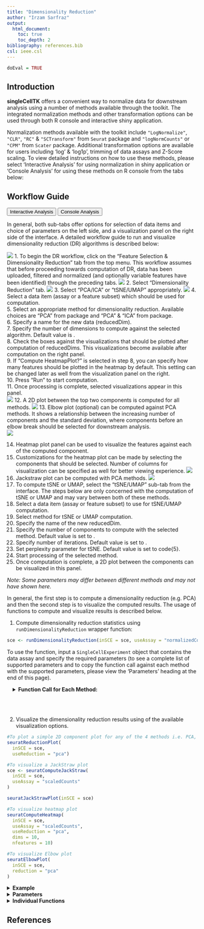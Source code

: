 ```yaml
---
title: "Dimensionality Reduction"
author: "Irzam Sarfraz"
output:
  html_document:
    toc: true
    toc_depth: 2
bibliography: references.bib
csl: ieee.csl
---
```

```r
doEval = TRUE
```
## Introduction
**singleCellTK** offers a convenient way to normalize data for downstream analysis using a number of methods available through the toolkit. The integrated normalization methods and other transformation options can be used through both R console and interactive shiny application. 

Normalization methods available with the toolkit include `"LogNormalize"`, `"CLR"`, `"RC"` & `"SCTransform"` from `Seurat` package and `"logNormCounts"` or `"CPM"` from `Scater` package. Additional transformation options are available for users including 'log' & 'log1p', trimming of data assays and Z-Score scaling. To view detailed instructions on how to use these methods, please select 'Interactive Analysis' for using normalization in shiny application or 'Console Analysis' for using these methods on R console from the tabs below:

````{=html}
<head>
<meta name="viewport" content="width=device-width, initial-scale=1">
</head>
<body>
````


## Workflow Guide

````{=html}
<div class="tab">
  <button class="tablinks" onclick="openTab(event, 'interactive')" id="ia-button">Interactive Analysis</button>
  <button class="tablinks" onclick="openTab(event, 'console')" id="console-button">Console Analysis</button>
</div>

<div id="interactive" class="tabcontent">
````

In general, both sub-tabs offer options for selection of data items and choice of parameters on the left side, and a visualization panel on the right side of the interface. A detailed workflow guide to run and visualize dimensionality reduction (DR) algorithms is described below:

![](ui_screenshots/dimensionality_reduction/dr_1.png)
1. To begin the DR workflow, click on the "Feature Selection & Dimensionality Reduction" tab from the top menu. This workflow assumes that before proceeding towards computation of DR, data has been uploaded, filtered and normalized (and optionally variable features have been identified) through the preceding tabs.
![](ui_screenshots/dimensionality_reduction/dr_2.png)
2. Select "Dimensionality Reduction" tab.
![](ui_screenshots/dimensionality_reduction/dr_3.png)
3. Select "PCA/ICA" or "tSNE/UMAP" appropriately. 
![](ui_screenshots/dimensionality_reduction/dr_4.png)
4. Select a data item (assay or a feature subset) which should be used for computation. <br>
5. Select an appropriate method for dimensionality reduction. Available choices are "PCA" from \code{scran} package and "PCA" & "ICA" from \code{seurat} package. <br>
6. Specify a name for the new data (reducedDim). <br>
7. Specify the number of dimensions to compute against the selected algorithm. Default value is \code{10}. <br>
8. Check the boxes against the visualizations that should be plotted after computation of reducedDims. This visualizations become available after computation on the right panel. <br>
9. If "Compute HeatmapPlot?" is selected in step 8, you can specify how many features should be plotted in the heatmap by default. This setting can be changed later as well from the visualization panel on the right. <br> 
10. Press "Run" to start computation. <br>
11. Once processing is complete, selected visualizations appear in this panel. <br>
![](ui_screenshots/dimensionality_reduction/dr_5.png)
12. A 2D plot between the top two components is computed for all methods.
![](ui_screenshots/dimensionality_reduction/dr_6.png)
13. Elbow plot (optional) can be computed against PCA methods. It shows a relationship between the increasing number of components and the standard deviation, where components before an elbow break should be selected for downstream analysis. <br>
![](ui_screenshots/dimensionality_reduction/dr_7.png)

14. Heatmap plot panel can be used to visualize the features against each of the computed component. <br>
15. Customizations for the heatmap plot can be made by selecting the components that should be selected. Number of columns for visualization can be specified as well for better viewing experience.
![](ui_screenshots/dimensionality_reduction/dr_8.png)
16. Jackstraw plot can be computed with PCA methods.
![](ui_screenshots/dimensionality_reduction/dr_9.png)
17. To compute tSNE or UMAP, select the "tSNE/UMAP" sub-tab from the interface. The steps below are only concerned with the computation of tSNE or UMAP and may vary between both of these methods. <br>
18. Select a data item (assay or feature subset) to use for tSNE/UMAP computation. <br>
19. Select method for tSNE or UMAP computation. <br>
20. Specify the name of the new reducedDim. <br>
21. Specify the number of components to compute with the selected method. Default value is set to \code{10}. <br>
22. Specify number of iterations. Default value is set to \code{1000}. <br>
23. Set perplexity parameter for tSNE. Default value is set to code{5}. <br>
24. Start processing of the selected method. <br>
25. Once computation is complete, a 2D plot between the components can be visualized in this panel.

*Note: Some parameters may differ between different methods and may not have shown here.*



````{=html}
</div>
<div id="console" class="tabcontent">
````

In general, the first step is to compute a dimensionality reduction (e.g. PCA) and then the second
step is to visualize the computed results. The usage of functions to compute and visualize 
results is described below.

1. Compute dimensionality reduction statistics using `runDimensionalityReduction` wrapper function:
```r
sce <- runDimensionalityReduction(inSCE = sce, useAssay = "normalizedCounts", reducedDimName = "redDimPCA", method = "seuratPCA", nComponents = 20)
```

To use the function, input a `SingleCellExperiment` object that contains the data assay and specify the required parameters (to see a complete list of supported parameters and to copy the function call against each method with the supported parameters, please view the 'Parameters' heading at the end of this page).

```{=html}
<div class = "offset">
<details>
````
    
  <summary>**Function Call for Each Method:**</summary> 

***scaterPCA***:
```r
sce <- runDimensionalityReduction(inSCE = sce, useAssay = "normalizedCounts", reducedDimName = "redDimPCA", method = "scaterPCA", nComponents = 10)
```

***seuratPCA***:
```r
sce <- runDimensionalityReduction(inSCE = sce, useAssay = "normalizedCounts", reducedDimName = "redDimPCA", method = "seuratPCA", nComponents = 10)
```

***seuratICA***:
```r
sce <- runDimensionalityReduction(inSCE = sce, useAssay = "normalizedCounts", reducedDimName = "redDimICA", `method` = "seuratICA", nComponents = 10)
```

***rTSNE***:
```r
sce <- runDimensionalityReduction(inSCE = sce, useAssay = "normalizedCounts", reducedDimName = "redDimTSNE", method = "rTSNE", perplexity = 30, nIterations = 1000)
```

***seuratTSNE***:
```r
sce <- runDimensionalityReduction(inSCE = sce, useAssay = "normalizedCounts", reducedDimName = "redDimTSNE", method = "seuratTSNE", nComponents = 10, useReduction = "pca", perplexity = 30)
```

***uwotUMAP***:
```r
sce <- runDimensionalityReduction(inSCE = sce, useAssay = "normalizedCounts", reducedDimName = "redDimUMAP", method = "uwotUMAP", nNeighbors = 30, nIterations = 200, minDist = 0.01, alpha = 1)
```

***seuratUMAP***:
```r
sce <- runDimensionalityReduction(inSCE = sce, useAssay = "normalizedCounts", reducedDimName = "redDimUMAP", method = "seuratUMAP", nComponents = 10, useReduction = "pca", minDist = 0.3, nNeighbors = 30, spread = 1)
```

````{=html}
</details>
</div>
````
<br><br>

2. Visualize the dimensionality reduction results using of the available visualization options.
```r
#To plot a simple 2D component plot for any of the 4 methods i.e. PCA, ICA, tSNE and UMAP
seuratReductionPlot(
  inSCE = sce,
  useReduction = "pca")

#To visualize a JackStraw plot
sce <- seuratComputeJackStraw(
  inSCE = sce,
  useAssay = "scaledCounts"
)

seuratJackStrawPlot(inSCE = sce)

#To visualize heatmap plot
seuratComputeHeatmap(
  inSCE = sce,
  useAssay = "scaledCounts",
  useReduction = "pca",
  dims = 10,
  nfeatures = 10)

#To visualize Elbow plot
seuratElbowPlot(
  inSCE = sce,
  reduction = "pca"
)

```

````{=html}
<details>
  <summary><b>Example</b></summary>
````  
  
```r
  # Load singleCellTK & pbmc3k example data
  library(singleCellTK)
  sce <- importExampleData(dataset = "pbmc3k")
  # Perform normalization
  sce <- runNormalization(inSCE = sce, normalizationMethod = "RC", useAssay = "counts", outAssayName = "RCLogScaledCounts", scale = TRUE, transformation = "log2", pseudocountsBeforeTransform = 1, trim = c(10, -10))
  # Run PCA
  sce <- runDimensionalityReduction(inSCE = sce, useAssay = "RCLogScaledCounts", reducedDimName = "pca", method = "seuratPCA", nComponents = 10)
  # Plot PCA & ElbowPlot
  seuratReductionPlot(inSCE = sce, useReduction = "pca")
  seuratElbowPlot(inSCE = sce, reduction = "pca")
```

````{=html}
</details> 
  <details>
  <summary><b>Parameters</b></summary>
````

The `runDimensionalityReduction` function takes in different parameters based on the specific method used for dimensionality reduction. See below for a complete description of parameters for each individual method in the `runDimensionalityReduction` function:

| Method | Parameters |
|---|---|
|scaterPCA|`inSCE` (input `SingleCellExperiment` object), `useAssay` (name of the assay to use), `reducedDimName` (name of the computed reducedDim), `method` = "scaterPCA", `nComponents` (number of components to compute, default is 10)|
|seuratPCA|`inSCE` (input `SingleCellExperiment` object), `useAssay` (name of the assay to use), `reducedDimName` (name of the computed reducedDim), `method` = "seuratPCA", `nComponents` (number of components to compute, default is 10)|
|seuratICA|`inSCE` (input `SingleCellExperiment` object), `useAssay` (name of the assay to use), `reducedDimName` (name of the computed reducedDim), `method` = "seuratICA", `nComponents` (number of components to compute, default is 10)|
|rTSNE|`inSCE` (input `SingleCellExperiment` object), `useAssay` (name of the assay to use), `reducedDimName` (name of the computed reducedDim), `method` = "rTSNE", `perplexity` (adjust the perplexity tuneable parameter for the underlying tSNE call, default is `30`), `nIterations` (maximum iterations, default is 1000)|
|seuratTSNE|`inSCE` (input `SingleCellExperiment` object), `useAssay` (name of the assay to use), `reducedDimName` (name of the computed reducedDim), `method` = "seuratTSNE", `nComponents`(number of components to use from pca/ica, default is 10), `useReduction` (either `pca` or `ica`) and `perplexity` (adjust the perplexity tuneable parameter for the underlying tSNE call, default is 30)|
|uwotUMAP|`inSCE` (input `SingleCellExperiment` object), `useAssay` (name of the assay to use), `reducedDimName` (name of the computed reducedDim), `method` = "uwotUMAP", `nNeighbors` (size of local neighborhood used for manifold approximation, default is 30), `nIterations` (number of iterations performed, default is 200), `minDist` (minimum distance between embedded points, default is 0.01) and `alpha` (initial value of learning rate, default is 1)|
|seuratUMAP|`inSCE` (input `SingleCellExperiment` object), `useAssay` (name of the assay to use), `reducedDimName` (name of the computed reducedDim), `method` = "seuratUMAP", `nComponents` (number of components to use from pca/ica, default is 10), `useReduction` (either `pca` or `ica`), `minDist` (minimum distance between embedded points, default is 0.3), `nNeighbors` (size of local neighborhood, default is 30) and `spread` (effective scale of embedded points, default is 1)|

````{=html}
</details>
<details>
  <summary><b>Individual Functions</b></summary>
````

  While the `runNormalization` wrapper function can be used to perform all
  available normalization and transformation options, separate functions are also
  available for all of the included normalization methods. The following functions
  can be used for specific normalization methods:
  
````{=html} 
 <style>
div.offset { background-color:inherit ; border-radius: 5px; margin-left: 15px;}
</style>
<div class = "offset">
<details>
````
    
  <summary>`LogNormalize`, `CLR` or `RC` from **Seurat** [@Butler2018][@Stuart2019] package:</summary> 

```r
  sce <- seuratNormalizeData(inSCE = sce, normalizationMethod = "CLR", useAssay = "counts", normAssayName = "CLRCounts", scaleFactor = 10000, verbose = TRUE)
```
The parameters to the above function include: <br><br>
`inSCE`: an input `SingleCellExperiment` object <br>
`normalizationMethod`: one of the options from "LogNormalize", "CLR" or "RC" <br>
`useAssay`: name of the assay to use for normalization <br>
`normAssayName`: name of the output normalized assay <br>
`scaleFactor`: a numeric value that represents the scaling factor <br>
`verbose`: a logical value indicating if progress should be printed <br><br>

````{=html}
</details>
 <details>
````
    
  <summary>`SCTransform` from **Seurat** [@Butler2018][@Stuart2019][@Hafemeister2019]  package:</summary> 

```r
  sce <- seuratSCTransform(inSCE = sce, useAssay = "counts", normAssayName = "SCTCounts", verbose = TRUE)
```

The parameters to the above function include: <br><br>
`inSCE`: an input `SingleCellExperiment` object <br>
`useAssay`: name of the assay to use for normalization <br>
`normAssayName`: name of the output normalized assay <br>
`verbose`: a logical value indicating if progress should be printed <br><br>

````{=html}
</details>
   <details>
````

  <summary>`logNormCounts` from **Scater** [@McCarthy2017] package:</summary> 

```r
  sce <- scaterlogNormCounts(inSCE = sce, useAssay = "counts", assayName = "logcounts")
```

The parameters to the above function include: <br><br>
`inSCE`: an input `SingleCellExperiment` object <br>
`useAssay`: name of the assay to use for normalization <br>
`assayName`: name of the output normalized assay <br><br>

````{=html}
</details>
<details>
````
    
  <summary>`CPM` from **Scater** [@McCarthy2017] package:</summary> 

```r
  sce <- scaterCPM(inSCE = sce, useAssay = "counts", assayName = "countsCPM")
```

The parameters to the above function include: <br><br>
`inSCE`: an input `SingleCellExperiment` object <br>
`useAssay`: name of the assay to use for normalization <br>
`assayName`: name of the output normalized assay <br><br>

````{=html}
</details>
  <details>
    <summary>Compute <b>Z-Score</b>:</summary> 
````   

```r
  assay(sce, "countsZScore") <- computeZScore(counts = assay(sce, "counts"))
```

The parameters to the above function include: <br><br>
`counts`: input matrix to scale with Z-Score <br><br>

````{=html}
</details>
  <details>
  <summary>Matrix <b>trimming</b>:</summary> 
````

```r
  assay(sce, "countsTrimmed") <- trimCounts(counts = assay(sce, "counts"), trimValue = c(10, -10))
```

The parameters to the above function include: <br><br>
`counts`: an input `SingleCellExperiment` object <br>
`trimValue`: a `numeric(2)` vector with the first value indicating the upper trim value and the second value indicating the lower trim value <br><br>

````{=html} 
</details>
  </div>
    </details> 
      </div>
<script>
document.getElementById("ia-button").click();
</script>
</body>
````

## References